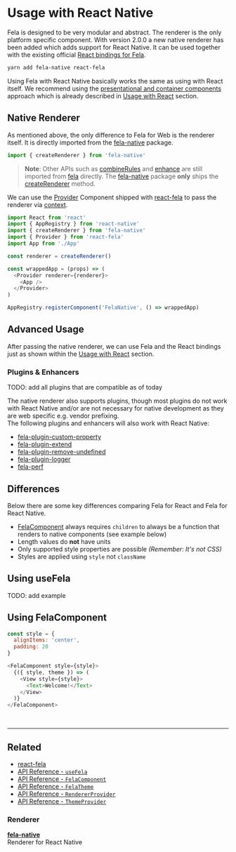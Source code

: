 

# Usage with React Native

Fela is designed to be very modular and abstract. The renderer is the only platform specific component. With version 2.0.0 a new native renderer has been added which adds support for React Native. It can be used together with the existing official [React bindings for Fela](https://github.com/robinweser/fela/tree/master/packages/react-fela).

```bash
yarn add fela-native react-fela
```

Using Fela with React Native basically works the same as using with React itself. We recommend using the [presentational and container components](https://medium.com/@dan_abramov/smart-and-dumb-components-7ca2f9a7c7d0#.67qfcbme5) approach which is already described in [Usage with React](UsageWithReact.md) section.

## Native Renderer

As mentioned above, the only difference to Fela for Web is the renderer itself. It is directly imported from the [fela-native](https://github.com/robinweser/fela/tree/master/packages/fela-native) package.

```javascript
import { createRenderer } from 'fela-native'
```

> **Note**: Other APIs such as [combineRules](../api/fela/combineRules.md) and [enhance](../api/bindings/enhance.md) are still imported from [fela](https://github.com/robinweser/fela/tree/master/packages/fela) directly. The [fela-native](https://github.com/robinweser/fela/tree/master/packages/fela-native) package **only** ships the [createRenderer](../api/fela/createRenderer.md) method.

We can use the [Provider](../api/bindings/Provider.md) Component shipped with [react-fela](https://github.com/robinweser/fela/tree/master/packages/react-fela) to pass the renderer via [context](https://facebook.github.io/react/docs/context.html).

```javascript
import React from 'react'
import { AppRegistry } from 'react-native'
import { createRenderer } from 'fela-native'
import { Provider } from 'react-fela'
import App from './App'

const renderer = createRenderer()

const wrappedApp = (props) => (
  <Provider renderer={renderer}>
    <App />
  </Provider>
)

AppRegistry.registerComponent('FelaNative', () => wrappedApp)
```

## Advanced Usage

After passing the native renderer, we can use Fela and the React bindings just as shown within the [Usage with React](UsageWithReact.md) section.

### Plugins & Enhancers

TODO: add all plugins that are compatible as of today

The native renderer also supports plugins, though most plugins do not work with React Native and/or are not necessary for native development as they are web specific e.g. vendor prefixing.<br />
The following plugins and enhancers will also work with React Native:

- [fela-plugin-custom-property](https://github.com/robinweser/fela/tree/master/packages/fela-plugin-custom-property)
- [fela-plugin-extend](https://github.com/robinweser/fela/tree/master/packages/fela-plugin-extend)
- [fela-plugin-remove-undefined](https://github.com/robinweser/fela/tree/master/packages/fela-plugin-remove-undefined)
- [fela-plugin-logger](https://github.com/robinweser/fela/tree/master/packages/fela-plugin-logger)
- [fela-perf](https://github.com/robinweser/fela/tree/master/packages/fela-perf)

## Differences

Below there are some key differences comparing Fela for React and Fela for React Native.

- [FelaComponent](../api/bindings/FelaComponent.md) always requires `children` to always be a function that renders to native components (see example below)
- Length values do **not** have units
- Only supported style properties are possible _(Remember: It's not CSS)_
- Styles are applied using `style` not `className`

## Using useFela

TODO: add example

## Using FelaComponent

```javascript
const style = {
  alignItems: 'center',
  padding: 20
}

<FelaComponent style={style}>
  {({ style, theme }) => (
    <View style={style}>
      <Text>Welcome!</Text>
    </View>
  )}
</FelaComponent>
```

<br />

---

## Related

- [react-fela](https://github.com/robinweser/fela/tree/master/packages/react-fela)
- [API Reference - `useFela`](../api/bindings/connect.md)
- [API Reference - `FelaComponent`](../api/bindings/FelaComponent.md)
- [API Reference - `FelaTheme`](../api/bindings/FelaTheme.md)
- [API Reference - `RendererProvider`](../api/bindings/Provider.md)
- [API Reference - `ThemeProvider`](../api/bindings/ThemeProvider.md)

### Renderer

**[fela-native](https://github.com/robinweser/fela/tree/master/packages/fela-native)**<br />
Renderer for React Native
